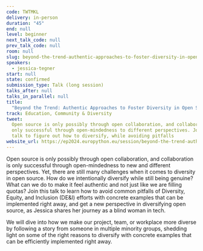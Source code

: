 ```yaml
---
code: TWTMKL
delivery: in-person
duration: "45"
end: null
level: beginner
next_talk_code: null
prev_talk_code: null
room: null
slug: beyond-the-trend-authentic-approaches-to-foster-diversity-in-open-source
speakers:
  - jessica-tegner
start: null
state: confirmed
submission_type: Talk (long session)
talks_after: null
talks_in_parallel: null
title:
  "Beyond the Trend: Authentic Approaches to Foster Diversity in Open Source"
track: Education, Community & Diversity
tweet:
  Open source is only possibly through open collaboration, and collaboration is
  only successful through open-mindedness to different perspectives. Join this
  talk to figure out how to diversify, while avoiding pitfalls
website_url: https://ep2024.europython.eu/session/beyond-the-trend-authentic-approaches-to-foster-diversity-in-open-source
---
```


Open source is only possibly through open collaboration, and collaboration is
only successful through open-mindedness to new and different perspectives. Yet,
there are still many challenges when it comes to diversity in open source. How
do we intentionally diversify while still being genuine? What can we do to make
it feel authentic and not just like we are filling quotas? Join this talk to
learn how to avoid common pitfalls of Diversity, Equity, and Inclusion (DE&I)
efforts with concrete examples that can be implemented right away, and get a new
perspective in diversifying open source, as Jessica shares her journey as a
blind woman in tech.

We will dive into how we make our project, team, or workplace more diverse by
following a story from someone in multiple minority groups, shedding light on
some of the right reasons to diversify with concrete examples that can be
efficiently implemented right away.
